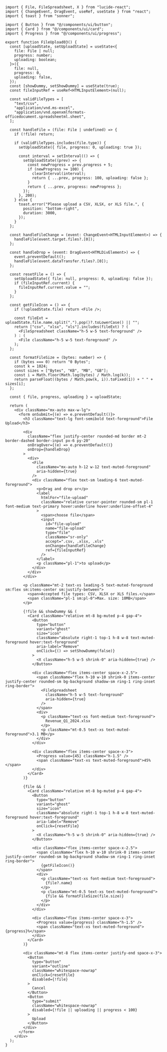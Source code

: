 ```tsx
import { File, FileSpreadsheet, X } from "lucide-react";
import { ChangeEvent, DragEvent, useRef, useState } from "react";
import { toast } from "sonner";

import { Button } from "@/components/ui/button";
import { Card } from "@/components/ui/card";
import { Progress } from "@/components/ui/progress";

export function FileUpload03() {
  const [uploadState, setUploadState] = useState<{
    file: File | null;
    progress: number;
    uploading: boolean;
  }>({
    file: null,
    progress: 0,
    uploading: false,
  });
  const [showDummy, setShowDummy] = useState(true);
  const fileInputRef = useRef<HTMLInputElement>(null);

  const validFileTypes = [
    "text/csv",
    "application/vnd.ms-excel",
    "application/vnd.openxmlformats-officedocument.spreadsheetml.sheet",
  ];

  const handleFile = (file: File | undefined) => {
    if (!file) return;

    if (validFileTypes.includes(file.type)) {
      setUploadState({ file, progress: 0, uploading: true });

      const interval = setInterval(() => {
        setUploadState((prev) => {
          const newProgress = prev.progress + 5;
          if (newProgress >= 100) {
            clearInterval(interval);
            return { ...prev, progress: 100, uploading: false };
          }
          return { ...prev, progress: newProgress };
        });
      }, 200);
    } else {
      toast.error("Please upload a CSV, XLSX, or XLS file.", {
        position: "bottom-right",
        duration: 3000,
      });
    }
  };

  const handleFileChange = (event: ChangeEvent<HTMLInputElement>) => {
    handleFile(event.target.files?.[0]);
  };

  const handleDrop = (event: DragEvent<HTMLDivElement>) => {
    event.preventDefault();
    handleFile(event.dataTransfer.files?.[0]);
  };

  const resetFile = () => {
    setUploadState({ file: null, progress: 0, uploading: false });
    if (fileInputRef.current) {
      fileInputRef.current.value = "";
    }
  };

  const getFileIcon = () => {
    if (!uploadState.file) return <File />;

    const fileExt = uploadState.file.name.split(".").pop()?.toLowerCase() || "";
    return ["csv", "xlsx", "xls"].includes(fileExt) ? (
      <FileSpreadsheet className="h-5 w-5 text-foreground" />
    ) : (
      <File className="h-5 w-5 text-foreground" />
    );
  };

  const formatFileSize = (bytes: number) => {
    if (bytes === 0) return "0 Bytes";
    const k = 1024;
    const sizes = ["Bytes", "KB", "MB", "GB"];
    const i = Math.floor(Math.log(bytes) / Math.log(k));
    return parseFloat((bytes / Math.pow(k, i)).toFixed(1)) + " " + sizes[i];
  };

  const { file, progress, uploading } = uploadState;

  return (
    <div className="mx-auto max-w-lg">
      <form onSubmit={(e) => e.preventDefault()}>
        <h3 className="text-lg font-semibold text-foreground">File Upload</h3>

        <div
          className="flex justify-center rounded-md border mt-2 border-dashed border-input px-6 py-20"
          onDragOver={(e) => e.preventDefault()}
          onDrop={handleDrop}
        >
          <div>
            <File
              className="mx-auto h-12 w-12 text-muted-foreground"
              aria-hidden={true}
            />
            <div className="flex text-sm leading-6 text-muted-foreground">
              <p>Drag and drop or</p>
              <label
                htmlFor="file-upload"
                className="relative cursor-pointer rounded-sm pl-1 font-medium text-primary hover:underline hover:underline-offset-4"
              >
                <span>choose file</span>
                <input
                  id="file-upload"
                  name="file-upload"
                  type="file"
                  className="sr-only"
                  accept=".csv, .xlsx, .xls"
                  onChange={handleFileChange}
                  ref={fileInputRef}
                />
              </label>
              <p className="pl-1">to upload</p>
            </div>
          </div>
        </div>

        <p className="mt-2 text-xs leading-5 text-muted-foreground sm:flex sm:items-center sm:justify-between">
          <span>Accepted file types: CSV, XLSX or XLS files.</span>
          <span className="pl-1 sm:pl-0">Max. size: 10MB</span>
        </p>

        {!file && showDummy && (
          <Card className="relative mt-8 bg-muted p-4 gap-4">
            <Button
              type="button"
              variant="ghost"
              size="icon"
              className="absolute right-1 top-1 h-8 w-8 text-muted-foreground hover:text-foreground"
              aria-label="Remove"
              onClick={() => setShowDummy(false)}
            >
              <X className="h-5 w-5 shrink-0" aria-hidden={true} />
            </Button>

            <div className="flex items-center space-x-2.5">
              <span className="flex h-10 w-10 shrink-0 items-center justify-center rounded-sm bg-background shadow-sm ring-1 ring-inset ring-border">
                <FileSpreadsheet
                  className="h-5 w-5 text-foreground"
                  aria-hidden={true}
                />
              </span>
              <div>
                <p className="text-xs font-medium text-foreground">
                  Revenue_Q1_2024.xlsx
                </p>
                <p className="mt-0.5 text-xs text-muted-foreground">3.1 MB</p>
              </div>
            </div>

            <div className="flex items-center space-x-3">
              <Progress value={45} className="h-1.5" />
              <span className="text-xs text-muted-foreground">45%</span>
            </div>
          </Card>
        )}

        {file && (
          <Card className="relative mt-8 bg-muted p-4 gap-4">
            <Button
              type="button"
              variant="ghost"
              size="icon"
              className="absolute right-1 top-1 h-8 w-8 text-muted-foreground hover:text-foreground"
              aria-label="Remove"
              onClick={resetFile}
            >
              <X className="h-5 w-5 shrink-0" aria-hidden={true} />
            </Button>

            <div className="flex items-center space-x-2.5">
              <span className="flex h-10 w-10 shrink-0 items-center justify-center rounded-sm bg-background shadow-sm ring-1 ring-inset ring-border">
                {getFileIcon()}
              </span>
              <div>
                <p className="text-xs font-medium text-foreground">
                  {file?.name}
                </p>
                <p className="mt-0.5 text-xs text-muted-foreground">
                  {file && formatFileSize(file.size)}
                </p>
              </div>
            </div>

            <div className="flex items-center space-x-3">
              <Progress value={progress} className="h-1.5" />
              <span className="text-xs text-muted-foreground">{progress}%</span>
            </div>
          </Card>
        )}

        <div className="mt-8 flex items-center justify-end space-x-3">
          <Button
            type="button"
            variant="outline"
            className="whitespace-nowrap"
            onClick={resetFile}
            disabled={!file}
          >
            Cancel
          </Button>
          <Button
            type="submit"
            className="whitespace-nowrap"
            disabled={!file || uploading || progress < 100}
          >
            Upload
          </Button>
        </div>
      </form>
    </div>
  );
}
```
